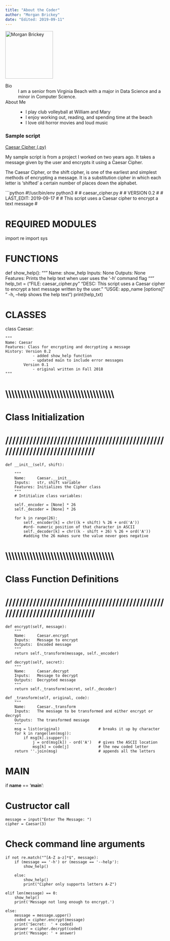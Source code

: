```yaml
---
title: "About the Coder"
author: "Morgan Brickey"
date: "Edited: 2019-09-11"
---
```


![](https://ih1.redbubble.net/image.391047015.5346/st%2Csmall%2C215x235-pad%2C210x230%2Cf8f8f8.jpg 'Morgan Brickey'){width=150 height=150}

Bio
:	I am a senior from Virginia Beach with a major in Data Science and a minor in Computer Science.

About Me
:	  - I play club volleyball at William and Mary
    - I enjoy working out, reading, and spending time at the beach
    - I love old horror movies and loud music

### Sample script
[Caesar Cipher (.py)](scripts/caesar_cipher.py)

My sample script is from a project I worked on two years ago. 
It takes a message given by the user and encrypts it using a Caesar Cipher. 

The Caesar Cipher, or the shift cipher, is one of the earliest and simplest methods of encrypting a message. It is a substitution cipher in which each letter is 'shifted' a certain number of places down the alphabet.
 
```python
#!/usr/bin/env python3
#
# caesar_cipher.py
#
# VERSION 0.2
#
# LAST_EDIT: 2019-09-17
#
# This script uses a Caesar cipher to encrypt a text message
#

##############################################################################
# REQUIRED MODULES
##############################################################################
import re
import sys

##############################################################################
# FUNCTIONS
##############################################################################
def show_help():
    """
    Name:     show_help
    Inputs:   None
    Outputs:  None
    Features: Prints the help text when user uses the '-h' command flag
    """
    help_txt = ("FILE: caesar_cipher.py\n"
                "DESC: This script uses a Caesar cipher to encrypt a text message written by the user.\n"
                "USGE: app_name [options]\n"
                "  -h, --help   shows the help text\n")
    print(help_txt)



##############################################################################
# CLASSES
##############################################################################
class Caesar:

    """
    Name: Caesar
    Features: Class for encrypting and decrypting a message
    History: Version 0.2
                - added show_help function
                - updated main to include error messages
            Version 0.1
                - original written in Fall 2018
    """


# \\\\\\\\\\\\\\\\\\\\\\\\\\\\\\\\\\\\\\\\\\\\\\\\\\\\\\\\\\\\\\\\\\\\\\\\
# Class Initialization
# ////////////////////////////////////////////////////////////////////////

    def __init__(self, shift):

        """
        Name:     Caesar.__init__
        Inputs:   str, shift variable
        Features: Initializes the Cipher class
        """
        # Intitialize class variables:

        self._encoder = [None] * 26
        self._decoder = [None] * 26

        for k in range(26):
            self._encoder[k] = chr((k + shift) % 26 + ord('A'))
            #ord- numeric position of that character in ASCII
            self._decoder[k] = chr((k - shift + 26) % 26 + ord('A'))
            #adding the 26 makes sure the value never goes negative


# \\\\\\\\\\\\\\\\\\\\\\\\\\\\\\\\\\\\\\\\\\\\\\\\\\\\\\\\\\\\\\\\\\\\\\\\
# Class Function Definitions
# ////////////////////////////////////////////////////////////////////////

    def encrypt(self, message):
        """
        Name:     Caesar.encrypt
        Inputs:   Message to encrypt
        Outputs:  Encoded message
        """
        return self._transform(message, self._encoder)

    def decrypt(self, secret):
        """
        Name:     Caesar.decrypt
        Inputs:   Message to decrypt
        Outputs:  Decrypted message
        """
        return self._transform(secret, self._decoder)

    def _transform(self, original, code):
        """
        Name:     Caesar._transform
        Inputs:   The message to be transformed and either encrypt or decrypt
        Outputs:  The transformed message
        """
        msg = list(original)                 # breaks it up by character
        for k in range(len(msg)):
            if msg[k].isupper():
                j = ord(msg[k]) - ord('A')   # gives the ASCII location
                msg[k] = code[j]             # the new coded letter
        return ''.join(msg)                  # appends all the letters


##############################################################################
# MAIN
##############################################################################
if __name__ == '__main__':

# Custructor call
    message = input("Enter The Message: ")
    cipher = Caesar(3)

# Check command line arguments
    if not re.match("^[A-Z a-z]*$", message):
        if (message == '-h') or (message == '--help'):
            show_help()

        else:
            show_help()
            print("Cipher only supports letters A-Z")

    elif len(message) == 0:
        show_help()
        print('Message not long enough to encrypt.')

    else:
        message = message.upper()
        coded = cipher.encrypt(message)
        print('Secret:  ' + coded)
        answer = cipher.decrypt(coded)
        print('Message: ' + answer)
